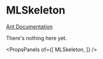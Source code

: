 
# MLSkeleton

[Ant Documentation](https://3x.ant.design/components/skeleton)

There's nothing here yet.


<PropsPanels of={[
  MLSkeleton,
]} />
